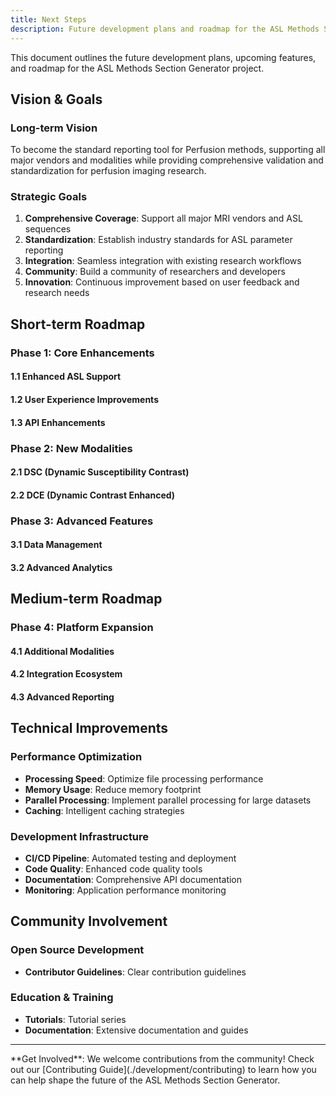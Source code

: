 ```yaml
---
title: Next Steps
description: Future development plans and roadmap for the ASL Methods Section Generator
---
```



This document outlines the future development plans, upcoming features, and roadmap for the ASL Methods Section Generator project.

## Vision & Goals

### Long-term Vision
To become the standard reporting tool for Perfusion methods, supporting all major vendors and modalities while providing comprehensive validation and standardization for perfusion imaging research.

### Strategic Goals
1. **Comprehensive Coverage**: Support all major MRI vendors and ASL sequences
2. **Standardization**: Establish industry standards for ASL parameter reporting
3. **Integration**: Seamless integration with existing research workflows
4. **Community**: Build a community of researchers and developers
5. **Innovation**: Continuous improvement based on user feedback and research needs

## Short-term Roadmap 

### Phase 1: Core Enhancements

#### 1.1 Enhanced ASL Support
#### 1.2 User Experience Improvements
#### 1.3 API Enhancements

### Phase 2: New Modalities

#### 2.1 DSC (Dynamic Susceptibility Contrast)
#### 2.2 DCE (Dynamic Contrast Enhanced)

### Phase 3: Advanced Features

#### 3.1 Data Management
#### 3.2 Advanced Analytics

## Medium-term Roadmap

### Phase 4: Platform Expansion

#### 4.1 Additional Modalities
#### 4.2 Integration Ecosystem
#### 4.3 Advanced Reporting



## Technical Improvements

### Performance Optimization
- **Processing Speed**: Optimize file processing performance
- **Memory Usage**: Reduce memory footprint
- **Parallel Processing**: Implement parallel processing for large datasets
- **Caching**: Intelligent caching strategies

### Development Infrastructure
- **CI/CD Pipeline**: Automated testing and deployment
- **Code Quality**: Enhanced code quality tools
- **Documentation**: Comprehensive API documentation
- **Monitoring**: Application performance monitoring


## Community Involvement

### Open Source Development
- **Contributor Guidelines**: Clear contribution guidelines

### Education & Training
- **Tutorials**: Tutorial series
- **Documentation**: Extensive documentation and guides

---

<Info>
**Get Involved**: We welcome contributions from the community! Check out our [Contributing Guide](./development/contributing) to learn how you can help shape the future of the ASL Methods Section Generator.
</Info>
